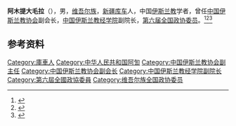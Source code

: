 '''阿木提大毛拉'''（{{bd|1901年||1991年}}），男，[[维吾尔族|维吾尔族]]，[[新疆|新疆]][[库车县|库车]]人，中国[[伊斯兰教|伊斯兰教]]学者，曾任[[中国伊斯兰教协会|中国伊斯兰教协会]]副会长，[[中国伊斯兰教经学院|中国伊斯兰教经学院]]副院长，[[第六届全国政协委员|第六届全国政协委员]]。<ref>{{Cite book|title=历届全国政协委员人名辞典|author=|publisher=中国国际广播出版社|year=1996|isbn=9787507813746|location=北京|pages=286}}</ref><ref>{{Cite book|title=中华人民共和国职官志|author=何虎生, 李耀东, 向常福主编|publisher=中国社会出版社|year=2003|isbn=9787800883934|location=北京|pages=}}</ref><ref>{{Cite web|title=现代中国伊斯兰教学者 阿木提大毛拉|url=http://www.chinaislam.net.cn/cms/whyj/mmxm/zmrs/201205/23-171.html|accessdate=2020-12-06|work=中国伊斯兰教协会}}</ref>

== 参考资料 ==
{{reflist}}

{{维吾尔人小作品}}
{{Navboxes
| title  = 阿木提大毛拉在[[中国伊斯兰教协会|中国伊斯兰教协会]]的职务
| list1  =
{{中国伊斯兰教协会第四届委员会}}
{{中国伊斯兰教协会第五届委员会}}
}}

{{Authority control}}
{{DEFAULTSORT:A}}
[[Category:庫車人|Category:庫車人]]
[[Category:中华人民共和国阿訇|Category:中华人民共和国阿訇]]
[[Category:中国伊斯兰教协会副主任|Category:中国伊斯兰教协会副主任]]
[[Category:中国伊斯兰教协会副会长|Category:中国伊斯兰教协会副会长]]
[[Category:中国伊斯兰教经学院副院长|Category:中国伊斯兰教经学院副院长]]
[[Category:第六屆全國政協委員|Category:第六屆全國政協委員]]
[[Category:维吾尔族全国政协委员|Category:维吾尔族全国政协委员]]